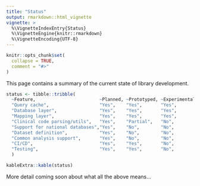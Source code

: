 ```yaml
---
title: "Status"
output: rmarkdown::html_vignette
vignette: >
  %\VignetteIndexEntry{Status}
  %\VignetteEngine{knitr::rmarkdown}
  %\VignetteEncoding{UTF-8}
---
```


```r
knitr::opts_chunk$set(
  collapse = TRUE,
  comment = "#>"
)
```

This page contains a summary of the current state of library development.

```r
status <- tibble::tribble(
  ~Feature,                        ~Planned, ~Prototyped, ~Experimental, ~Stable, ~Tested,
  "Query cache",                   "Yes",    "Yes",       "Yes",         "No",    "No",
  "Database layer",                "Yes",    "Yes",       "Yes",         "No",    "No",
  "Mapping layer",                 "Yes",    "Yes",       "Yes",         "No",    "No",
  "Clinical code parsing/utils",   "Yes",    "Partial",   "No",          "No",    "No",
  "Support for national databases","Yes",    "No",        "No",          "No",    "No",
  "Dataset definition",            "Yes",    "No",        "No",          "No",    "No",
  "Common analysis support",       "Yes",    "No",        "No",          "No",    "No",
  "CI/CD",                         "Yes",    "Yes",       "No",          "No",    "No",
  "Testing",                       "Yes",    "Yes",       "No",          "No",    "No",
  )

kableExtra::kable(status)
```

More detail coming soon about what all the above means...

